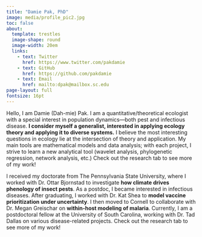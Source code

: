 ```yaml
---
title: "Damie Pak, PhD"
image: media/profile_pic2.jpg
toc: false
about: 
  template: trestles
  image-shape: round
  image-width: 20em
  links:
    - text: Twitter
      href: https://www.twitter.com/pakdamie
    - text: GitHub
      href: https://github.com/pakdamie
    - text: Email
      href: mailto:dpak@mailbox.sc.edu
page-layout: full
fontsize: 16pt
---
```


Hello, I am Damie (Dah-mie) Pak. I am a quantitative/theoretical ecologist with a special interest in population dynamics—both pest and infectious disease. **I consider myself a generalist, interested in applying ecology theory and applying it to diverse systems.** I believe the most interesting questions in ecology lie at the intersection of theory and application. My main tools are mathematical models and data analysis; with each project, I strive to learn a new analytical tool (wavelet analysis, phylogenetic regression, network analysis, etc.) Check out the research tab to see more of my work!

I received my doctorate from The Pennsylvania State University, where I worked with Dr. Ottar Bjornstad to investigate **how climate drives phenology of insect pests**. As a postdoc, I became interested in infectious diseases. After graduating, I worked with Dr. Kat Shea to **model vaccine prioritization under uncertainty**. I then moved to Cornell to collaborate with Dr. Megan Greischar on **within-host modeling of malaria**. Currently, I am a postdoctoral fellow at the University of South Carolina, working with Dr. Tad Dallas on various disease-related projects. Check out the research tab to see more of my work!
